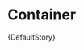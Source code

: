 


<Meta title="Templates/Container" component="p6-container" />

# Container

<Preview>
  <Story
    args={DefaultStory.args}
    argTypes={DefaultStory.argTypes}
    height="336px"
    name="Default"
    parameters={DefaultStory.parameters}
  >
    {DefaultStory}
  </Story>
</Preview>
